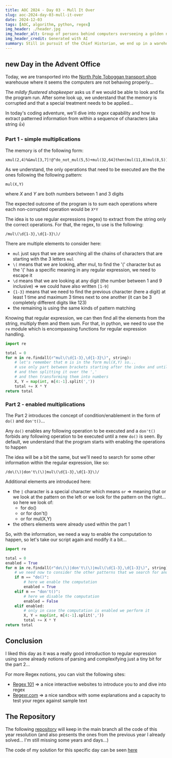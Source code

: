 ```yaml
---
title: AOC 2024 - Day 03 - Mull It Over
slug: aoc-2024-day-03-mull-it-over
date: 2024-12-03
tags: [AOC, algorithm, python, regex]
img_header: ./header.jpg
img_header_alt: Group of persons behind computers overseeing a golden network with a nature landscape
img_header_credit: Generated with AI 
summary: Still in pursuit of the Chief Historian, we end up in a warehouse office trying to decipher memory through regex...
---
```



## new Day in the Advent Office

Today, we are transported into the [North Pole Toboggan transport shop](https://adventofcode.com/2024/day/3) warehouse where it seems the computers are not behaving properly... 

The _mildly flustered shopkeeper_ asks us if we would be able to look and fix the program run. After some look up, we understand that the memory is corrupted and that a special treatment needs to be applied...

<BlogImage src="2024/aoc-2024-day-03-mull-it-over/mildly-flustered-shopkeeper.jpg" alt="example image..." />


In today's coding adventure, we'll dive into *regex* capability and how to extract patterned information from within a sequence of characters (aka string 👍)

### Part 1 - simple multiplications

The memory is of the following form:
```text
xmul(2,4)%&mul[3,7]!@^do_not_mul(5,5)+mul(32,64]then(mul(11,8)mul(8,5))
```

As we understand, the only operations that need to be executed are the the ones following the following pattern:
```text
mul(X,Y)
```
where *X* and *Y* are both numbers between 1 and 3 digits

The expected outcome of the program is to sum each operations where each non-corrupted operation would be `X*Y`

The idea is to use regular expressions (regex) to extract from the string only the correct operations. For that, the regex, to use is the following:
```text
/mul\(\d{1-3},\d{1-3}\)/
```
There are multiple elements to consider here:
- `mul` just says that we are searching all the chains of characters that are starting with the 3 letters `mul`
- `\(` means that we are looking, after mul, to find the '(' character but as the '(' has a specific meaning in any regular expression, we need to escape it
- `\d` means that we are looking at any digit (the number between 1 and 9 inclusive) => we could have also written `[1-9]`
- `{1-3}` means that we need to find the previous character (here a digit) at least 1 time and maximum 3 times next to one another (it can be 3 completely different digits like 123)
- the remaining is using the same kinds of pattern matching

Knowing that regular expression, we can then find all the elements from the string, multiply them and them sum. For that, in python, we need to use the `re` module which is encompassing functions for regular expression handling.
```python
import re

total = 0
for m in re.findall(r"mul\(\d{1-3},\d{1-3}\)", string):
    # let's remember that m is in the form mul(X,Y) so...
    # use only part between brackets starting after the index and until the previous to last character in the string 
    # and then splitting it over the ',' 
    # and then transforming them into numbers 
    X, Y = map(int, m[4:-1].split(','))
    total += X * Y
return total
```


### Part 2 - enabled multiplications

The Part 2 introduces the concept of condition/enablement in the form of `do()` and `don't()`...

Any `do()` enables any following operation to be executed and a `don't()` forbids any following operation to be executed until a new `do()` is seen. By default, we understand that the program starts with enabling the operations to happen

The idea will be a bit the same, but we'll need to search for some other information within the regular expression, like so:
```text
/do\(\)|don't\(\)|mul\(\d{1-3},\d{1-3}\)/
```
Additional elements are introduced here:
- the `|` character is a special character which means `or` => meaning that or we look at the pattern on the left or we look for the pattern on the right... so here we look of:
    - for do()
    - or for don't()
    - or for mul(X,Y)
- the others elements were already used within the part 1


So, with the information, we need a way to enable the computation to happen, so let's take our script again and modify it a bit...
```python
import re

total = 0
enabled = True
for m in re.findall(r"do\(\)|don't\(\)|mul\(\d{1-3},\d{1-3}\)", string):
    # we need now to consider the other patterns that we search for and act for each of them
    if m == "do()":
        # here we enable the computation
        enabled = True
    elif m == "don't()":
        # here we disable the computation
        enabled = False
    elif enabled:
        # only in case the computation is enabled we perform it
        X, Y = map(int, m[4:-1].split(','))
        total += X * Y
return total
```

## Conclusion
I liked this day as it was a really good introduction to regular expression using some already notions of parsing and complexifying just a tiny bit for the part 2...

For more Regex notions, you can visit the following sites:
- [Regex 101](https://regexlearn.com/learn/regex101) => a nice interactive websites to introduce you to and dive into regex
- [Regexr.com](https://regexr.com/) => a nice sandbox with some explanations and a capacity to test your regex against sample text

## The Repository

The following [repository](https://github.com/yalit/advent-of-code) will keep in the main branch all the code of this year resolution (and also presents the ones from the previous year I already solved... I'm still missing some years and days...)

The code of my solution for this specific day can be seen [here](https://github.com/yalit/advent-of-code/blob/main/aoc2024/day_3/aoc.)


